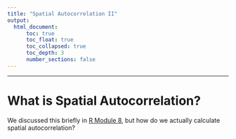 ```yaml
---
title: "Spatial Autocorrelation II"
output:
  html_document:
      toc: true
      toc_float: true
      toc_collapsed: true
      toc_depth: 3
      number_sections: false
---
```


***

# What is Spatial Autocorrelation?

We discussed this briefly in [R Module 8](RModule8.html), but how do we actually calculate spatial autocorrelation?